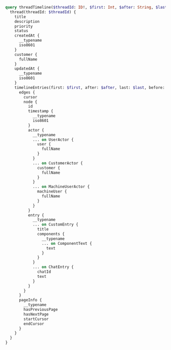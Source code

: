 ```graphql query
query threadTimeline($threadId: ID!, $first: Int, $after: String, $last: Int, $before: String) {
  thread(threadId: $threadId) {
    title
    description
    priority
    status
    createdAt {
      __typename
      iso8601
    }
    customer {
      fullName
    }
    updatedAt {
      __typename
      iso8601
    }
    timelineEntries(first: $first, after: $after, last: $last, before: $before) {
      edges {
        cursor
        node {
          id
          timestamp {
            __typename
            iso8601
          }
          actor {
            __typename
            ... on UserActor {
              user {
                fullName
              }
            }
            ... on CustomerActor {
              customer {
                fullName
              }
            }
            ... on MachineUserActor {
              machineUser {
                fullName
              }
            }
          }
          entry {
            __typename
            ... on CustomEntry {
              title
              components {
                __typename
                ... on ComponentText {
                  text
                }
              }
            }
            ... on ChatEntry {
              chatId
              text
            }
          }
        }
      }
      pageInfo {
        __typename
        hasPreviousPage
        hasNextPage
        startCursor
        endCursor
      }
    }
  }
}
```
